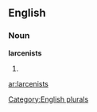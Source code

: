 ==English==

===Noun===
'''larcenists'''

# {{plural of|[[larcenist]]}}

[[Category:English plurals]]

[[ar:larcenists]]